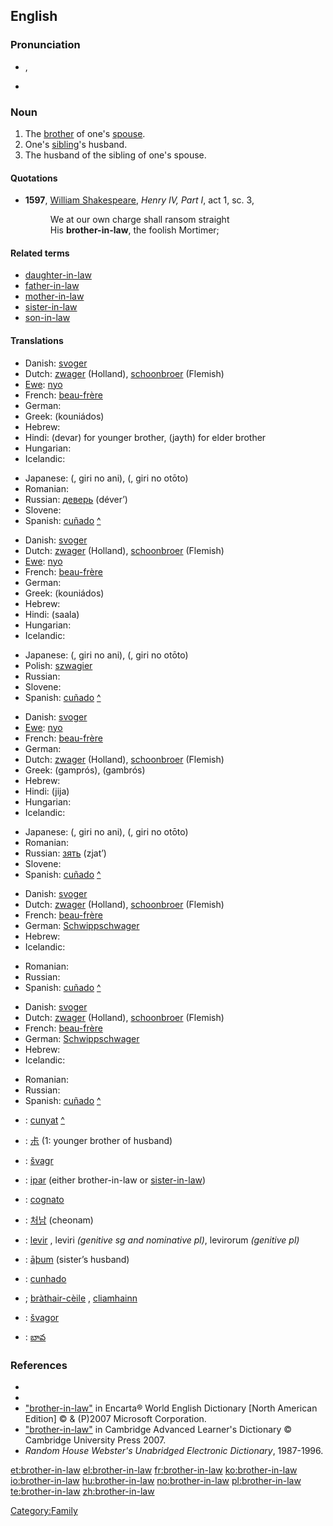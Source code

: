 ==English==

===Pronunciation===
*{{IPA|/ˈbrʌð.ɚ.ɪn.lɔː/}}, {{SAMPA|/"brVD.@.In.lO:/}}
*{{audio|en-us-brother-in-law.ogg|Audio (US)}}

===Noun===
{{en-noun|sg=[[brother]]-[[in-law]]|brothers-in-law}}

# The [[brother]] of one's [[spouse]].
# One's [[sibling]]'s husband.
# The husband of the sibling of one's spouse.

====Quotations====
*'''1597''', [[w:William_Shakespeare|William Shakespeare]], '' Henry IV, Part I'', act 1, sc. 3,
*:We at our own charge shall ransom straight
*:His '''brother-in-law''', the foolish Mortimer;

====Related terms====
*[[daughter-in-law]]
*[[father-in-law]]
*[[mother-in-law]]
*[[sister-in-law]]
*[[son-in-law]]

====Translations====
{{trans-top|the brother of one's husband}}
* Danish: [[svoger]] {{c}}
* Dutch: [[zwager]] {{m}} (Holland), [[schoonbroer]] {{m}} (Flemish)
* [[Ewe]]: [[nyo]]
* French: [[beau-frère]] {{m}}
* German: {{t+|de|Schwager|m}}
* Greek: {{t+|el|κουνιάδος|m|sc=Grek}} (kouniádos)
* Hebrew: {{he-translation|גיס|gís|wv=גִּיס}} {{m}}
* Hindi: (devar) for younger brother, (jayth) for elder brother
* Hungarian: {{t|hu|sógor}}
* Icelandic: {{t+|is|mágur|m}}
{{trans-mid}}
* Japanese: {{Jpan|[[義理]]の[[兄]]}} ({{Jpan|[[ぎり]]の[[あに]]}}, giri no ani), {{Jpan|[[義理]]の[[弟]]}} ({{Jpan|[[ぎり]]の[[おとうと]]}}, giri no otōto)
* Romanian: {{t-|ro|cumnat|m}}
* Russian: [[деверь]] (déver’) {{m}}
* Slovene: {{t+|sl|svak|m}}
* Spanish: [[cuñado]] {{m}} [[:es:cuñado|^]]
{{trans-bottom}}

{{trans-top|the brother of one's wife}}
* Danish: [[svoger]] {{c}}
* Dutch: [[zwager]] {{m}} (Holland), [[schoonbroer]] {{m}} (Flemish)
* [[Ewe]]: [[nyo]]
* French: [[beau-frère]] {{m}}
* German: {{t+|de|Schwager|m}}
* Greek: {{t+|el|κουνιάδος|m|sc=Grek}} (kouniádos)
* Hebrew: {{he-translation|גיס|gís|wv=גִּיס}} {{m}}
* Hindi: (saala)
* Hungarian: {{t|hu|sógor}}
* Icelandic: {{t+|is|mágur|m}}
{{trans-mid}}
* Japanese: {{Jpan|[[義理]]の[[兄]]}} ({{Jpan|[[ぎり]]の[[あに]]}}, giri no ani), {{Jpan|[[義理]]の[[弟]]}} ({{Jpan|[[ぎり]]の[[おとうと]]}}, giri no otōto)
* Polish: [[szwagier]] {{m}}
* Russian: {{t+|ru|шурин|m|tr=šúrin|sc=Cyrl}}
* Slovene: {{t+|sl|svak|m}}
* Spanish: [[cuñado]] {{m}} [[:es:cuñado|^]]
{{trans-bottom}}

{{trans-top|the husband of one's sibling}}
* Danish: [[svoger]] {{c}}
* [[Ewe]]: [[nyo]]
* French: [[beau-frère]] {{m}}
* German: {{t+|de|Schwager|m}}
* Dutch: [[zwager]] {{m}} (Holland), [[schoonbroer]] {{m}} (Flemish)
* Greek: {{t+|el|γαμπρός|m|sc=Grek}} (gamprós), {{t+|el|γαμβρός|m|sc=Grek}} (gambrós)
* Hebrew: {{he-translation|גיס|gís|wv=גִּיס}} {{m}}
* Hindi: (jija)
* Hungarian: {{t|hu|sógor}}
* Icelandic: {{t+|is|mágur|m}}
{{trans-mid}}
* Japanese: {{Jpan|[[義理]]の[[兄]]}} ({{Jpan|[[ぎり]]の[[あに]]}}, giri no ani), {{Jpan|[[義理]]の[[弟]]}} ({{Jpan|[[ぎり]]の[[おとうと]]}}, giri no otōto)
* Romanian: {{t-|ro|cumnat|m}}
* Russian: [[зять]] (zjat’)  {{m}}
* Slovene: {{t+|sl|svak|m}}
* Spanish: [[cuñado]] {{m}} [[:es:cuñado|^]]
{{trans-bottom}}

{{trans-top|the husband of one's husband's sibling}}
* Danish: [[svoger]] {{c}}
* Dutch: [[zwager]] {{m}} (Holland), [[schoonbroer]] {{m}} (Flemish)
* French: [[beau-frère]] {{m}}
* German: [[Schwippschwager]] {{m}}
* Hebrew: {{he-translation|גיס|gís|wv=גִּיס}} {{m}}
* Icelandic: {{t-|is|svili|m}}
{{trans-mid}}
* Romanian: {{t-|ro|cumnat|m}}
* Russian: {{t+|ru|свояк|m|tr=svoják|sc=Cyrl}}
* Spanish: [[cuñado]] {{m}} [[:es:cuñado|^]]
{{trans-bottom}}

{{trans-top|the husband of one's wife's sibling}}
* Danish: [[svoger]] {{c}}
* Dutch: [[zwager]] {{m}} (Holland), [[schoonbroer]] {{m}} (Flemish)
* French: [[beau-frère]] {{m}}
* German: [[Schwippschwager]] {{m}}
* Hebrew: {{he-translation|גיס|gís|wv=גִּיס}} {{m}}
* Icelandic: {{t-|is|svili|m}}
{{trans-mid}}
* Romanian: {{t-|ro|cumnat|m}}
* Russian: {{t+|ru|свояк|m|tr=svoják|sc=Cyrl}}
* Spanish: [[cuñado]] {{m}} [[:es:cuñado|^]]
{{trans-bottom}}

{{checktrans-top}}
*{{ttbc|Catalan}}: [[cunyat]] {{m}} [[:ca:cunyat|^]]
*{{ttbc|Chinese Characters}}: [[尗]] (1: younger brother of husband)
*{{ttbc|Czech}}: [[švagr]] {{m}}
*{{ttbc|Indonesian}}: [[ipar]] (either brother-in-law or [[sister-in-law]])
*{{ttbc|Italian}}: [[cognato]] {{m}}
*{{ttbc|Korean}}: [[처남]] (cheonam)
{{trans-mid}}
*{{ttbc|Latin}}: [[levir]] {{m}}, leviri ''(genitive sg and nominative pl)'', levirorum ''(genitive pl)''
*{{ttbc|Old English}}: [[aþum|āþum]] {{m}} (sister’s husband)
*{{ttbc|Portuguese}}: [[cunhado]] {{m}}
*{{ttbc|Scottish Gaelic}}; [[bràthair-cèile]] {{m}}, [[cliamhainn]] {{m}}
*{{ttbc|Slovak}}: [[švagor]] {{m}}
*{{ttbc|Telugu}}: [[బావ]]
{{trans-bottom}}

===References===
*{{R:Webster 1913|brother-in-law}}
*{{R:Dictionary.com|brother-in-law}}
*[http://encarta.msn.com/dictionary_/brother-in-law.html "brother-in-law"] in Encarta® World English Dictionary [North American Edition] © & (P)2007 Microsoft Corporation.
*[http://dictionary.cambridge.org/define.asp?key=9892&dict=CALD "brother-in-law"] in Cambridge Advanced Learner's Dictionary © Cambridge University Press 2007.
*''Random House Webster's Unabridged Electronic Dictionary'', 1987-1996.

[[Category:Family]]

[[et:brother-in-law]]
[[el:brother-in-law]]
[[fr:brother-in-law]]
[[ko:brother-in-law]]
[[io:brother-in-law]]
[[hu:brother-in-law]]
[[no:brother-in-law]]
[[pl:brother-in-law]]
[[te:brother-in-law]]
[[zh:brother-in-law]]